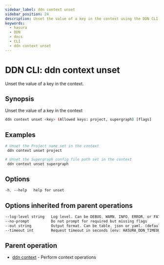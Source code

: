 ```yaml
---
sidebar_label: ddn context unset
sidebar_position: 24
description: Unset the value of a key in the context using the DDN CLI
keywords:
  - hasura
  - DDN
  - docs
  - CLI
  - ddn context unset
---
```


# DDN CLI: ddn context unset

Unset the value of a key in the context.

## Synopsis

Unset the value of a key in the context

```bash
ddn context unset <key> (Allowed keys: project, supergraph) [flags]
```

## Examples

```bash
# Unset the Project name set in the context
 ddn context unset project

# Unset the Supergraph config file path set in the context
 ddn context unset supergraph
```

## Options

```sass
-h, --help   help for unset
```

## Options inherited from parent operations

```sass
--log-level string   Log level. Can be DEBUG, WARN, INFO, ERROR, or FATAL. (default "INFO")
--no-prompt          Do not prompt for required but missing flags
--out string         Output format. Can be table, json or yaml. (default "table")
--timeout int        Request timeout in seconds [env: HASURA_DDN_TIMEOUT] (default 100)
```

## Parent operation

- [ddn context](/cli/commands/ddn_context) - Perform context operations
